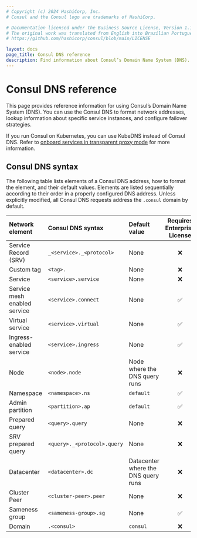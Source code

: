 ```yaml
---
# Copyright (c) 2024 HashiCorp, Inc.
# Consul and the Consul logo are trademarks of HashiCorp.

# Documentation licensed under the Business Source License, Version 1.1.
# The original work was translated from English into Brazilian Portuguese.
# https://github.com/hashicorp/consul/blob/main/LICENSE

layout: docs
page_title: Consul DNS reference
description: Find information about Consul’s Domain Name System (DNS). Consul DNS uses a custom syntax to make your services discoverable by Consul regardless of where you deploy them.
---
```


# Consul DNS reference

This page provides reference information for using Consul’s Domain Name System (DNS). You can use the Consul DNS to format network addresses, lookup information about specific service instances, and configure failover strategies.

If you run Consul on Kubernetes, you can use KubeDNS instead of Consul DNS. Refer to [onboard services in transparent proxy mode](/register/external/permissive-mtls) for more information.

## Consul DNS syntax

The following table lists elements of a Consul DNS address, how to format the element, and their default values. Elements are listed sequentially according to their order in a properly configured DNS address. Unless explicitly modified, all Consul DNS requests address the `.consul` domain by default.

| Network element              | Consul DNS syntax           | Default value                       | Requires Enterprise License |
| :--------------------------- | :-------------------------- | :---------------------------------- | :-------------------------: |
| Service Record (SRV)         | `_<service>._<protocol>`    | None                                | &#10060;                    |
| Custom tag                   | `<tag>.`                    | None                                | &#10060;                    |
| Service                      | `<service>.service`         | None                                | &#10060;                    |
| Service mesh enabled service | `<service>.connect`         | None                                | &#9989;                     |
| Virtual service              | `<service>.virtual`         | None                                | &#9989;                     |
| Ingress-enabled service      | `<service>.ingress`         | None                                | &#9989;                     |
| Node                         | `<node>.node`               | Node where the DNS query runs       | &#10060;                    |
| Namespace                    | `<namespace>.ns`            | `default`                           | &#9989;                     |
| Admin partition              | `<partition>.ap`            | `default`                           | &#9989;                     |
| Prepared query               | `<query>.query`             | None                                | &#10060;                    |
| SRV prepared query           | `<query>._<protocol>.query` | None                                | &#10060;                    |
| Datacenter                   | `<datacenter>.dc`           | Datacenter where the DNS query runs | &#10060;                    |
| Cluster Peer                 | `<cluster-peer>.peer`       | None                                | &#10060;                    |
| Sameness group               | `<sameness-group>.sg`       | None                                | &#9989;                     |
| Domain                       | `.<consul>`                 | `consul`                            | &#10060;                    |
